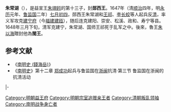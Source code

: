 '''朱常湖'''（{{bd||？|1648年||catIdx=Z}}），是益宣王[[朱翊鈏|朱翊鈏]]的第十三子，封'''郧西王'''。1647年（清[[顺治|顺治]]四年，明[[永曆_(南明)|永历]]元年、[[监国_(鲁王)|鲁监国]]二年）[[七月初四|七月初四]]，郧西王朱常湖和[[王祁|王祁]]、[[李长蛟|李长蛟]]等人起兵反[[清|清]]，率义军攻克[[建寧府|建宁府]]（今[[福建省|福建]][[建瓯市|建瓯]]），随后连克建阳、崇安、松溪、政和、寿宁等县。1648年三月下旬，清军克建宁，朱常湖、国师王祁死于乱军之中。後來，魯王[[朱以海|朱以海]]贈封他為'''閩王'''。

==参考文献==
*《[[南明史_(錢海岳)|南明史 (錢海岳)]]》
*《[[南明史_(顧誠)|南明史]]》第十二章 [[郑成功|郑成功]]起兵与鲁监国在[[浙|浙]][[闽|闽]]抗清·第三节 鲁监国在浙闽的抗清活动

{{s-start}}
{{s-none|無|[[明朝|明政府]]封之}}
{{s-ttl|title=[[明朝藩王列表_(益王系)#鄖西國|明鄖西國國王]]|years=1595年—1648年}}
{{s-none|無|無子，封國廢除}}
|-
{{s-none|無|[[明朝|明政府]]封之}}
{{s-ttl|title=[[明朝藩王列表_(益王系)#閩國|明閩國國王]]|years=贈封}}
{{s-none|無}}
{{end}} 

[[Category:明朝益王府|Category:明朝益王府]]
[[Category:明朝宗室追赠亲王者|Category:明朝宗室追赠亲王者]]
[[Category:清朝叛乱领袖|Category:清朝叛乱领袖]]
[[Category:南明战争身亡者|Category:南明战争身亡者]]